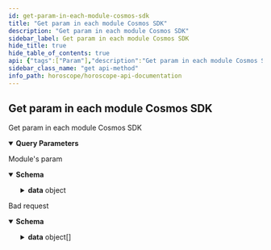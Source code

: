 ```yaml
---
id: get-param-in-each-module-cosmos-sdk
title: "Get param in each module Cosmos SDK"
description: "Get param in each module Cosmos SDK"
sidebar_label: Get param in each module Cosmos SDK
hide_title: true
hide_table_of_contents: true
api: {"tags":["Param"],"description":"Get param in each module Cosmos SDK","parameters":[{"in":"query","name":"chainid","required":true,"schema":{"type":"string","enum":["xstaxy-1"]},"description":"Chain Id of network need to query","example":"aura-testnet"},{"in":"query","name":"module","required":false,"schema":{"type":"string","enum":["bank","gov","distribution","staking","slashing","ibc-transfer","mint"]},"description":"module need to query"},{"in":"query","name":"pageLimit","required":false,"schema":{"type":"number","default":10},"description":"number record return in a page"},{"in":"query","name":"pageOffset","required":false,"schema":{"type":"number","default":0},"description":"Page number, start at 0"},{"in":"query","name":"nextKey","required":false,"schema":{"type":"string"},"description":"key for next page"}],"responses":{"200":{"description":"Module's param","content":{"application/json":{"schema":{"type":"object","properties":{"code":{"type":"number","example":200},"message":{"type":"string","example":"Successful"},"data":{"type":"object","properties":{"result":{"type":"object","properties":{"module":{"type":"string","example":"bank"},"params":{"type":"object","properties":{"send_enabled":{"type":"array","items":{"type":"object"}},"default_send_enabled":{"type":"boolean","example":true}}}}}}}}}}}},"422":{"description":"Bad request","content":{"application/json":{"schema":{"type":"object","properties":{"name":{"type":"string","example":"ValidationError"},"message":{"type":"string","example":"Parameters validation error!"},"code":{"type":"number","example":422},"type":{"type":"string","example":"VALIDATION_ERROR"},"data":{"type":"array","items":{"type":"object","properties":{"type":{"type":"string","example":"required"},"message":{"type":"string","example":"The 'chainid' field is required."},"field":{"type":"string","example":"chainid"},"nodeID":{"type":"string","example":"node1"},"action":{"type":"string","example":"v1.params"}}}}}}}}}},"method":"get","path":"/v1/param","servers":[{"url":"https://horoscope.aura.network/api","description":"Horoscope "},{"url":"https://lcd.osmosis.zone","description":"Osmosis Mainnet LCD"},{"url":"https://lcd.euphoria.aura.network","description":"Aura Euphoria LCD"},{"url":"https://cosmos-lcd.quickapi.com","description":"Cosmos Mainnet LCD"}],"info":{"title":"Horoscope API Documentation","version":"1.0.0","description":"## Indexer for multiple Cosmos Network \n\n### How to use\n\nSelect server Horoscope if use Horoscope API\n\nSelect server LCD if use Legacy API"},"postman":{"name":"Get param in each module Cosmos SDK","description":{"content":"Get param in each module Cosmos SDK","type":"text/plain"},"url":{"path":["v1","param"],"host":["{{baseUrl}}"],"query":[{"disabled":false,"description":{"content":"(Required) Chain Id of network need to query","type":"text/plain"},"key":"chainid","value":""},{"disabled":false,"description":{"content":"module need to query","type":"text/plain"},"key":"module","value":""},{"disabled":false,"description":{"content":"number record return in a page","type":"text/plain"},"key":"pageLimit","value":""},{"disabled":false,"description":{"content":"Page number, start at 0","type":"text/plain"},"key":"pageOffset","value":""},{"disabled":false,"description":{"content":"key for next page","type":"text/plain"},"key":"nextKey","value":""}],"variable":[]},"header":[{"key":"Accept","value":"application/json"}],"method":"GET"}}
sidebar_class_name: "get api-method"
info_path: horoscope/horoscope-api-documentation
---
```



## Get param in each module Cosmos SDK



Get param in each module Cosmos SDK

<details style={{"marginBottom":"1rem"}} data-collapsed={false} open={true}><summary style={{}}><strong>Query Parameters</strong></summary><div><ul><ParamsItem className={"paramsItem"} param={{"in":"query","name":"chainid","required":true,"schema":{"type":"string","enum":["xstaxy-1"]},"description":"Chain Id of network need to query","example":"aura-testnet"}}></ParamsItem><ParamsItem className={"paramsItem"} param={{"in":"query","name":"module","required":false,"schema":{"type":"string","enum":["bank","gov","distribution","staking","slashing","ibc-transfer","mint"]},"description":"module need to query"}}></ParamsItem><ParamsItem className={"paramsItem"} param={{"in":"query","name":"pageLimit","required":false,"schema":{"type":"number","default":10},"description":"number record return in a page"}}></ParamsItem><ParamsItem className={"paramsItem"} param={{"in":"query","name":"pageOffset","required":false,"schema":{"type":"number","default":0},"description":"Page number, start at 0"}}></ParamsItem><ParamsItem className={"paramsItem"} param={{"in":"query","name":"nextKey","required":false,"schema":{"type":"string"},"description":"key for next page"}}></ParamsItem></ul></div></details><div><ApiTabs><TabItem label={"200"} value={"200"}><div>

Module's param

</div><div><MimeTabs schemaType={"response"}><TabItem label={"application/json"} value={"application/json"}><SchemaTabs groupId={"schema-tabs"}><TabItem label={"Schema"} value={"Schema"}><details style={{}} data-collapsed={false} open={true}><summary style={{"textAlign":"left"}}><strong>Schema</strong></summary><div style={{"textAlign":"left","marginLeft":"1rem"}}></div><ul style={{"marginLeft":"1rem"}}><SchemaItem collapsible={false} name={"code"} required={false} schemaDescription={undefined} schemaName={"number"} qualifierMessage={undefined} defaultValue={undefined}></SchemaItem><SchemaItem collapsible={false} name={"message"} required={false} schemaDescription={undefined} schemaName={"string"} qualifierMessage={undefined} defaultValue={undefined}></SchemaItem><SchemaItem collapsible={true} className={"schemaItem"}><details style={{}}><summary style={{}}><strong>data</strong><span style={{"opacity":"0.6"}}> object</span></summary><div style={{"marginLeft":"1rem"}}><SchemaItem collapsible={true} className={"schemaItem"}><details style={{}}><summary style={{}}><strong>result</strong><span style={{"opacity":"0.6"}}> object</span></summary><div style={{"marginLeft":"1rem"}}><SchemaItem collapsible={false} name={"module"} required={false} schemaDescription={undefined} schemaName={"string"} qualifierMessage={undefined} defaultValue={undefined}></SchemaItem><SchemaItem collapsible={true} className={"schemaItem"}><details style={{}}><summary style={{}}><strong>params</strong><span style={{"opacity":"0.6"}}> object</span></summary><div style={{"marginLeft":"1rem"}}><SchemaItem collapsible={false} name={"send_enabled"} required={false} schemaDescription={undefined} schemaName={"object[]"} qualifierMessage={undefined} defaultValue={undefined}></SchemaItem><SchemaItem collapsible={false} name={"default_send_enabled"} required={false} schemaDescription={undefined} schemaName={"boolean"} qualifierMessage={undefined} defaultValue={undefined}></SchemaItem></div></details></SchemaItem></div></details></SchemaItem></div></details></SchemaItem></ul></details></TabItem><TabItem label={"Example (from schema)"} value={"Example (from schema)"}><ResponseSamples responseExample={"{\n  \"code\": 200,\n  \"message\": \"Successful\",\n  \"data\": {\n    \"result\": {\n      \"module\": \"bank\",\n      \"params\": {\n        \"send_enabled\": [\n          {}\n        ],\n        \"default_send_enabled\": true\n      }\n    }\n  }\n}"} language={"json"}></ResponseSamples></TabItem></SchemaTabs></TabItem></MimeTabs></div></TabItem><TabItem label={"422"} value={"422"}><div>

Bad request

</div><div><MimeTabs schemaType={"response"}><TabItem label={"application/json"} value={"application/json"}><SchemaTabs groupId={"schema-tabs"}><TabItem label={"Schema"} value={"Schema"}><details style={{}} data-collapsed={false} open={true}><summary style={{"textAlign":"left"}}><strong>Schema</strong></summary><div style={{"textAlign":"left","marginLeft":"1rem"}}></div><ul style={{"marginLeft":"1rem"}}><SchemaItem collapsible={false} name={"name"} required={false} schemaDescription={undefined} schemaName={"string"} qualifierMessage={undefined} defaultValue={undefined}></SchemaItem><SchemaItem collapsible={false} name={"message"} required={false} schemaDescription={undefined} schemaName={"string"} qualifierMessage={undefined} defaultValue={undefined}></SchemaItem><SchemaItem collapsible={false} name={"code"} required={false} schemaDescription={undefined} schemaName={"number"} qualifierMessage={undefined} defaultValue={undefined}></SchemaItem><SchemaItem collapsible={false} name={"type"} required={false} schemaDescription={undefined} schemaName={"string"} qualifierMessage={undefined} defaultValue={undefined}></SchemaItem><SchemaItem collapsible={true} className={"schemaItem"}><details style={{}}><summary style={{}}><strong>data</strong><span style={{"opacity":"0.6"}}> object[]</span></summary><div style={{"marginLeft":"1rem"}}><SchemaItem collapsible={false} name={"type"} required={false} schemaDescription={undefined} schemaName={"string"} qualifierMessage={undefined} defaultValue={undefined}></SchemaItem><SchemaItem collapsible={false} name={"message"} required={false} schemaDescription={undefined} schemaName={"string"} qualifierMessage={undefined} defaultValue={undefined}></SchemaItem><SchemaItem collapsible={false} name={"field"} required={false} schemaDescription={undefined} schemaName={"string"} qualifierMessage={undefined} defaultValue={undefined}></SchemaItem><SchemaItem collapsible={false} name={"nodeID"} required={false} schemaDescription={undefined} schemaName={"string"} qualifierMessage={undefined} defaultValue={undefined}></SchemaItem><SchemaItem collapsible={false} name={"action"} required={false} schemaDescription={undefined} schemaName={"string"} qualifierMessage={undefined} defaultValue={undefined}></SchemaItem></div></details></SchemaItem></ul></details></TabItem><TabItem label={"Example (from schema)"} value={"Example (from schema)"}><ResponseSamples responseExample={"{\n  \"name\": \"ValidationError\",\n  \"message\": \"Parameters validation error!\",\n  \"code\": 422,\n  \"type\": \"VALIDATION_ERROR\",\n  \"data\": [\n    {\n      \"type\": \"required\",\n      \"message\": \"The 'chainid' field is required.\",\n      \"field\": \"chainid\",\n      \"nodeID\": \"node1\",\n      \"action\": \"v1.params\"\n    }\n  ]\n}"} language={"json"}></ResponseSamples></TabItem></SchemaTabs></TabItem></MimeTabs></div></TabItem></ApiTabs></div>
      